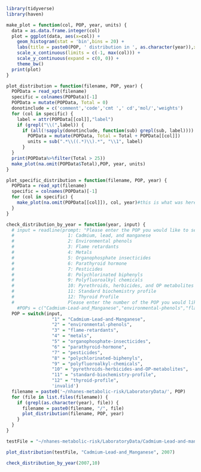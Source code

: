 ```r
library(tidyverse)
library(haven)

make_plot = function(col, POP, year, units) {
  data = as.data.frame.integer(col)
  plot = ggplot(data, aes(x=col)) + 
    geom_histogram(stat = 'bin',bins = 20) + 
    labs(title = paste0(POP, ' distribution in ', as.character(year)),x = paste0('Level'," ",units), y = 'Number of Participants') +
    scale_x_continuous(limits = c(-1, max(col))) + 
    scale_y_continuous(expand = c(0, 0)) +
    theme_bw()
  print(plot)
}

plot_distribution = function(filename, POP, year) {
  POPData = read_xpt(filename)
  specific = colnames(POPData)[-1]
  POPData = mutate(POPData, Total = 0)
  donotinclude = c('comment','code','cmt ',' cd','mol/','weights')
  for (col in specific) {
    label = attr(POPData[[col]],"label")
    if (grepl("\\(",label)) { 
      if (all(!sapply(donotinclude, function(sub) grepl(sub, label)))) {
        POPData = mutate(POPData, Total = Total + POPData[[col]])
        units = sub(".*\\((.*)\\).*", "\\1", label)
      }
  }
  print(POPData%>%filter(Total > 25))
  make_plot(na.omit(POPData$Total),POP, year, units)
}

plot_specific_distribution = function(filename, POP, year) {
  POPData = read_xpt(filename)
  specific = colnames(POPData)[-1]
  for (col in specific) {
    make_plot(na.omit(POPData[[col]]), col, year)#this is what was here before
  }
}

check_distribution_by_year = function(year, input) {
  # input = readline(prompt: "Please enter the POP you would like to see distributions for. The options are
  #                    1: Cadmium, lead, and manganese
  #                    2: Environmental phenols
  #                    3: Flame retardants
  #                    4: Metals
  #                    5: Organophosphate insecticides
  #                    6: Parathyroid hormone
  #                    7: Pesticides
  #                    8: Polychlorinated biphenyls
  #                    9: Polyfluoroalkyl chemicals
  #                    10: Pyrethroids, herbicides, and OP metabolites
  #                    11: Standard biochemistry profile
  #                    12: Thyroid Profile
  #                    Please enter the number of the POP you would like to view: ")
    #POPs = c("Cadmium-Lead-and_Manganese","environmental-phenols","flame-retardants","metals", "organophosphate-insecticides","parathyroid-hormone","pesticides","polychlorinated-biphenyls", "polyfluoroalkyl-chemicals","pyrethroids-herbicides-and-OP-metabolites","standard-biochemistry-profile","thyroid-profile")
  POP = switch(input, 
                 "1" = "Cadmium-Lead-and-Manganese",
                 "2" = "environmental-phenols",
                 "3" = "flame-retardants",
                 "4" = "metals",
                 "5" = "organophosphate-insecticides",
                 "6" = "parathyroid-hormone",
                 "7" = "pesticides",
                 "8" = "polychlorinated-biphenyls",
                 "9" = "polyfluoroalkyl-chemicals",
                 "10" = "pyrethroids-herbicides-and-OP-metabolites",
                 "11" = "standard-biochemistry-profile",
                 "12" = "thyroid-profile",
                 'invalid')
  filename = paste0('~/nhanes-metabolic-risk/LaboratoryData/', POP)
  for (file in list.files(filename)) {
    if (grepl(as.character(year), file)) {
      filename = paste0(filename, "/", file)
      plot_distribution(filename, POP, year)
    }
  }
}

testFile = "~/nhanes-metabolic-risk/LaboratoryData/Cadmium-Lead-and-manganese/PBCD_E_Cadmium_Lead_and_Total_Mercury_2007-2008.xpt"

plot_distribution(testFile, "Cadmium-Lead-and_Manganese", 2007)

check_distribution_by_year(2007,10)
```

